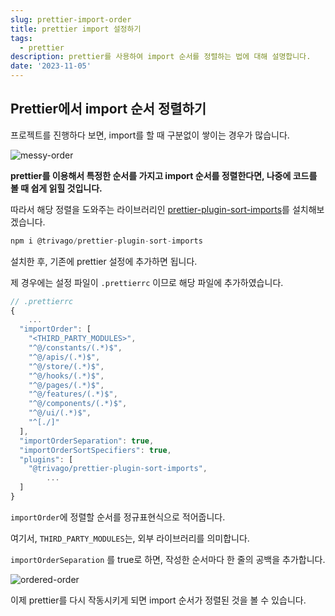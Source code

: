 ```yaml
---
slug: prettier-import-order
title: prettier import 설정하기
tags:
  - prettier
description: prettier를 사용하여 import 순서를 정렬하는 법에 대해 설명합니다.
date: '2023-11-05'
---
```


## Prettier에서 import 순서 정렬하기

프로젝트를 진행하다 보면, import를 할 때 구분없이 쌓이는 경우가 많습니다.

![messy-order](/posts/blog/prettier-import-order/messy-order.png)

**prettier를 이용해서 특정한 순서를 가지고 import 순서를 정렬한다면, 나중에 코드를 볼 때 쉽게 읽힐 것입니다.**

따라서 해당 정렬을 도와주는 라이브러리인 [prettier-plugin-sort-imports](https://github.com/trivago/prettier-plugin-sort-imports)를 설치해보겠습니다.

```jsx title="@trivago/prettier-plugin-sort-imports"
npm i @trivago/prettier-plugin-sort-imports
```

설치한 후, 기존에 prettier 설정에 추가하면 됩니다.

제 경우에는 설정 파일이 `.prettierrc` 이므로 해당 파일에 추가하였습니다.

```jsx
// .prettierrc
{
	...
  "importOrder": [
    "<THIRD_PARTY_MODULES>",
    "^@/constants/(.*)$",
    "^@/apis/(.*)$",
    "^@/store/(.*)$",
    "^@/hooks/(.*)$",
    "^@/pages/(.*)$",
    "^@/features/(.*)$",
    "^@/components/(.*)$",
    "^@/ui/(.*)$",
    "^[./]"
  ],
  "importOrderSeparation": true,
  "importOrderSortSpecifiers": true,
  "plugins": [
    "@trivago/prettier-plugin-sort-imports",
		...
  ]
}
```

`importOrder`에 정렬할 순서를 정규표현식으로 적어줍니다.

여기서, `THIRD_PARTY_MODULES`는, 외부 라이브러리를 의미합니다.

`importOrderSeparation` 를 true로 하면, 작성한 순서마다 한 줄의 공백을 추가합니다.

![ordered-order](/posts/blog/prettier-import-order/ordered-order.png)

이제 prettier를 다시 작동시키게 되면 import 순서가 정렬된 것을 볼 수 있습니다.

